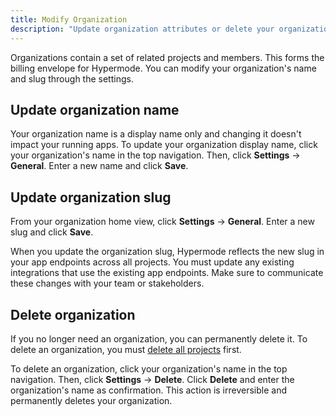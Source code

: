 ```yaml
---
title: Modify Organization
description: "Update organization attributes or delete your organization"
---
```


Organizations contain a set of related projects and members. This forms the billing envelope for
Hypermode. You can modify your organization's name and slug through the settings.

## Update organization name

Your organization name is a display name only and changing it doesn't impact your running apps. To
update your organization display name, click your organization's name in the top navigation. Then,
click **Settings** → **General**. Enter a new name and click **Save**.

## Update organization slug

From your organization home view, click **Settings** → **General**. Enter a new slug and click
**Save**.

<Warning>
  When you update the organization slug, Hypermode reflects the new slug in your
  app endpoints across all projects. You must update any existing integrations
  that use the existing app endpoints. Make sure to communicate these changes
  with your team or stakeholders.
</Warning>

## Delete organization

If you no longer need an organization, you can permanently delete it. To delete an organization, you
must [delete all projects](/modify-project#delete-project) first.

To delete an organization, click your organization's name in the top navigation. Then, click
**Settings** → **Delete**. Click **Delete** and enter the organization's name as confirmation. This
action is irreversible and permanently deletes your organization.
